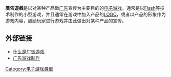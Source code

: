 {{expand|time=2017-11-29T08:39:46+00:00}}
{{refimprove|time=2017-11-29T08:39:46+00:00}}
'''廣告遊戲'''是以对某种产品做[[广告|广告]]宣传为主要目的的[[电子游戏|电子游戏]]。通常是以[[Flash|Flash]]等技术制作的小型游戏，并且通常在游戏中加入产品的[[LOGO|LOGO]]，或者以产品的形象作为游戏内容，鼓励玩家进行游戏并由此做出对某种产品的宣传。
==外部链接==
*[https://web.archive.org/web/20090224175013/http://www.ad-games.cn/about/2007-4-9/aboutadgame.html 什么是广告游戏]
*[http://www.game4ad.com/ 广告游戏制作] {{Wayback|url=http://www.game4ad.com/ |date=20211205081259 }}

{{電子遊戲類型}}
{{CVG-stub}}
[[Category:电子游戏类型|Category:电子游戏类型]]